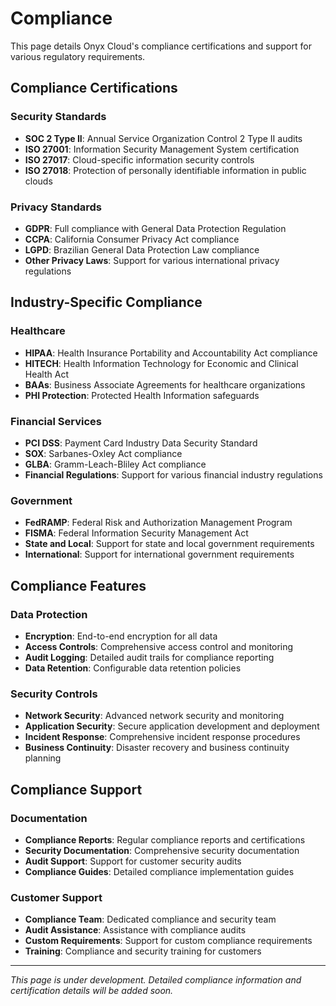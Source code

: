 # Compliance

This page details Onyx Cloud's compliance certifications and support for various regulatory requirements.

## Compliance Certifications

### Security Standards
- **SOC 2 Type II**: Annual Service Organization Control 2 Type II audits
- **ISO 27001**: Information Security Management System certification
- **ISO 27017**: Cloud-specific information security controls
- **ISO 27018**: Protection of personally identifiable information in public clouds

### Privacy Standards
- **GDPR**: Full compliance with General Data Protection Regulation
- **CCPA**: California Consumer Privacy Act compliance
- **LGPD**: Brazilian General Data Protection Law compliance
- **Other Privacy Laws**: Support for various international privacy regulations

## Industry-Specific Compliance

### Healthcare
- **HIPAA**: Health Insurance Portability and Accountability Act compliance
- **HITECH**: Health Information Technology for Economic and Clinical Health Act
- **BAAs**: Business Associate Agreements for healthcare organizations
- **PHI Protection**: Protected Health Information safeguards

### Financial Services
- **PCI DSS**: Payment Card Industry Data Security Standard
- **SOX**: Sarbanes-Oxley Act compliance
- **GLBA**: Gramm-Leach-Bliley Act compliance
- **Financial Regulations**: Support for various financial industry regulations

### Government
- **FedRAMP**: Federal Risk and Authorization Management Program
- **FISMA**: Federal Information Security Management Act
- **State and Local**: Support for state and local government requirements
- **International**: Support for international government requirements

## Compliance Features

### Data Protection
- **Encryption**: End-to-end encryption for all data
- **Access Controls**: Comprehensive access control and monitoring
- **Audit Logging**: Detailed audit trails for compliance reporting
- **Data Retention**: Configurable data retention policies

### Security Controls
- **Network Security**: Advanced network security and monitoring
- **Application Security**: Secure application development and deployment
- **Incident Response**: Comprehensive incident response procedures
- **Business Continuity**: Disaster recovery and business continuity planning

## Compliance Support

### Documentation
- **Compliance Reports**: Regular compliance reports and certifications
- **Security Documentation**: Comprehensive security documentation
- **Audit Support**: Support for customer security audits
- **Compliance Guides**: Detailed compliance implementation guides

### Customer Support
- **Compliance Team**: Dedicated compliance and security team
- **Audit Assistance**: Assistance with compliance audits
- **Custom Requirements**: Support for custom compliance requirements
- **Training**: Compliance and security training for customers

---

*This page is under development. Detailed compliance information and certification details will be added soon.* 